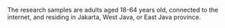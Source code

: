The research samples are adults aged 18-64 years old, connected to the internet, and residing in Jakarta, West Java, or East Java province.
